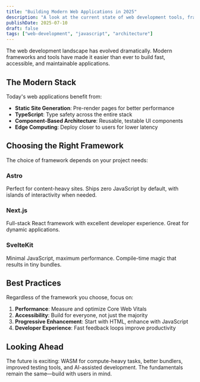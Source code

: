 ```yaml
---
title: "Building Modern Web Applications in 2025"
description: "A look at the current state of web development tools, frameworks, and best practices."
publishDate: 2025-07-10
draft: false
tags: ["web-development", "javascript", "architecture"]
---
```


The web development landscape has evolved dramatically. Modern frameworks and tools have made it easier than ever to build fast, accessible, and maintainable applications.

## The Modern Stack

Today's web applications benefit from:

- **Static Site Generation**: Pre-render pages for better performance
- **TypeScript**: Type safety across the entire stack
- **Component-Based Architecture**: Reusable, testable UI components
- **Edge Computing**: Deploy closer to users for lower latency

## Choosing the Right Framework

The choice of framework depends on your project needs:

### Astro
Perfect for content-heavy sites. Ships zero JavaScript by default, with islands of interactivity when needed.

### Next.js
Full-stack React framework with excellent developer experience. Great for dynamic applications.

### SvelteKit
Minimal JavaScript, maximum performance. Compile-time magic that results in tiny bundles.

## Best Practices

Regardless of the framework you choose, focus on:

1. **Performance**: Measure and optimize Core Web Vitals
2. **Accessibility**: Build for everyone, not just the majority
3. **Progressive Enhancement**: Start with HTML, enhance with JavaScript
4. **Developer Experience**: Fast feedback loops improve productivity

## Looking Ahead

The future is exciting: WASM for compute-heavy tasks, better bundlers, improved testing tools, and AI-assisted development. The fundamentals remain the same—build with users in mind.
